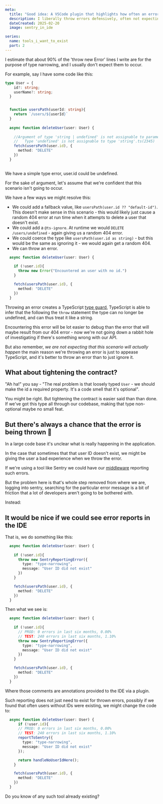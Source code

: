```yaml
---
meta:
  title: "Good idea: A VSCode plugin that highlights how often an error appears in Sentry, or other monitoring tools"
  description: I liberally throw errors defensively, often not expecting the error scenario to ever actually occur - it would be nice if I could see some real metrics about how often a thing is occurring, without having to leave the IDE. 
  dateCreated: 2025-02-20
  image: sentry_in_ide

series: 
  name: tools_i_want_to_exist
  part: 2
---
```


I estimate that about 90% of the 'throw new Error' lines I write are for the purpose of type narrowing, and I usually don't expect them to occur. 

For example, say I have some code like this: 

```typescript
type User = {
    id?: string; 
    userName?: string; 
  }


  function usersPath(userId: string){
    return `/users/${userId}`
  }
  
  async function deleteUser(user: User) {
  
    //Argument of type 'string | undefined' is not assignable to parameter of type 'string'.
    //   Type 'undefined' is not assignable to type 'string'.ts(2345)
    fetch(usersPath(user.id), {
      method: "DELETE"
    })
  }
  
```

We have a simple type error, user.id could be undefined. 

For the sake of argument, let's assume that we're confident that this scenario isn't going to occur.

We have a few ways we might resolve this: 

- We could add a fallback value, like `usersPath(user.id ?? "default-id")`. This doesn't make sense in this scenario - this would likely just cause a random 404 error at run time when it attempts to delete a user that doesn't exist. 
- We could add a `@ts-ignore`. At runtime we would `DELETE /users/undefined` - again giving us a random 404 error. 
- We could coerce the type like `usersPath(user.id as string)` - but this would be the same as ignoring it - we would again get a random 404. 
- We can throw an error. 

```typescript 
  async function deleteUser(user: User) {
  
    if (!user.id){
      throw new Error("Encountered an user with no id.")
    }

    fetch(usersPath(user.id), {
      method: "DELETE"
    })
  }
```

Throwing an error creates a TypeScript [type guard](https://www.typescriptlang.org/docs/handbook/advanced-types.html#type-guards-and-differentiating-types), TypeScript is able to infer that the following the `throw` statement the type can no longer be undefined, and can thus treat it like a string. 

Encountering this error will be lot easier to debug than the error that will maybe result from our 404 error - now we're not going down a rabbit hole of investigating if there's something wrong with our API. 

But also remember, _we are not expecting that this scenario will actually happen_ the main reason we're throwing an error is just to appease TypeScript, and it's better to throw an error than to just ignore it. 

## What about tightening the contract? 

"Ah ha!" you say - "The real problem is that loosely typed `User` - we should make the id a required property. It's a code smell that it's optional". 

You might be right. But tightening the contract is easier said than than done. If we've got this type all through our codebase, making that type non-optional maybe no small feat. 

## But there's always a chance that the error is being thrown 🤔

In a large code base it's unclear what is really happening in the application. 

In the case that sometimes that that user ID doesn't exist, we might be giving the user a bad experience when we throw the error. 

If we're using a tool like Sentry we could have our [middleware](https://docs.sentry.io/platforms/javascript/guides/express/) reporting such errors. 

But the problem here is that's whole step removed from where we are, logging into sentry, searching for the particular error message is a bit of friction that a lot of developers aren't going to be bothered with. 

Instead:

## It would be nice if we could see error reports in the IDE

That is, we do something like this: 

```ts
  async function deleteUser(user: User) {
  
    if (!user.id){
      throw new SentryReportingError({
        type: "type-narrowing",
        message: "User ID did not exist"
      })
    }

    fetch(usersPath(user.id), {
      method: "DELETE"
    })
  }
```

Then what we see is:

```ts
  async function deleteUser(user: User) {
  
    if (!user.id){
      // PROD: 0 errors in last six months, 0.00%
      // TEST: 240 errors in last six months, 1.10%
      throw new SentryReportingError({
        type: "type-narrowing",
        message: "User ID did not exist"
      })
    }

    fetch(usersPath(user.id), {
      method: "DELETE"
    })
  }
```

Where those comments are annotations provided to the IDE via a plugin.

Such reporting does not just need to exist for thrown errors, possibly if we found that often users without IDs were existing, we might change the code to:

```ts
  async function deleteUser(user: User) {
      if (!user.id){
      // PROD: 0 errors in last six months, 0.00%
      // TEST: 240 errors in last six months, 1.10%
      reportToSentry({
        type: "type-narrowing",
        message: "User ID did not exist"
      }); 

      return handleNoUserIdHere();
    }

    fetch(usersPath(user.id), {
      method: "DELETE"
    })
  }
```

Do you know of any such tool already existing?
